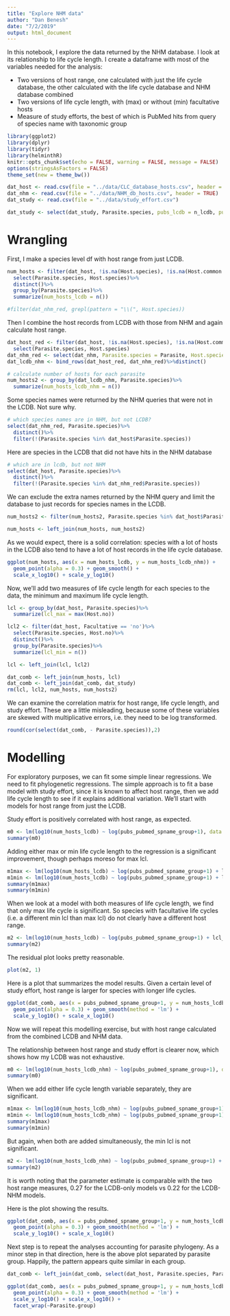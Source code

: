 ---
title: "Explore NHM data"
author: "Dan Benesh"
date: "7/2/2019"
output: html_document
---

In this notebook, I explore the data returned by the NHM database. I look at its relationship to life cycle length. I create a dataframe with most of the variables needed for the analysis:

* Two versions of host range, one calculated with just the life cycle database, the other calculated with the life cycle database and NHM database combined
* Two versions of life cycle length, with (max) or without (min) facultative hosts
* Measure of study efforts, the best of which is PubMed hits from query of species name with taxonomic group

```{r setup, include=FALSE}
library(ggplot2)
library(dplyr)
library(tidyr)
library(helminthR)
knitr::opts_chunk$set(echo = FALSE, warning = FALSE, message = FALSE)
options(stringsAsFactors = FALSE)
theme_set(new = theme_bw())
```

```{r importdata}
dat_host <- read.csv(file = "../data/CLC_database_hosts.csv", header = TRUE)
dat_nhm <- read.csv(file = "../data/NHM_db_hosts.csv", header = TRUE)
dat_study <- read.csv(file = "../data/study_effort.csv")
```
```{r}
dat_study <- select(dat_study, Parasite.species, pubs_lcdb = n_lcdb, pubs_pubmed_spname = n_pubmed_spname, pubs_pubmed_spname_group = n_pubmed_spname_group)
```

# Wrangling

First, I make a species level df with host range from just LCDB.

```{r}
num_hosts <- filter(dat_host, !is.na(Host.species), !is.na(Host.common.name))%>%
  select(Parasite.species, Host.species)%>%
  distinct()%>%
  group_by(Parasite.species)%>%
  summarize(num_hosts_lcdb = n())
```

```{r}
#filter(dat_nhm_red, grepl(pattern = "\\(", Host.species))
```

Then I combine the host records from LCDB with those from NHM and again calculate host range.

```{r}
dat_host_red <- filter(dat_host, !is.na(Host.species), !is.na(Host.common.name))%>%
  select(Parasite.species, Host.species)
dat_nhm_red <- select(dat_nhm, Parasite.species = Parasite, Host.species = Host)
dat_lcdb_nhm <- bind_rows(dat_host_red, dat_nhm_red)%>%distinct()
```
```{r}
# calculate number of hosts for each parasite
num_hosts2 <- group_by(dat_lcdb_nhm, Parasite.species)%>%
  summarize(num_hosts_lcdb_nhm = n())
```

Some species names were returned by the NHM queries that were not in the LCDB. Not sure why.

```{r}
# which species names are in NHM, but not LCDB?
select(dat_nhm_red, Parasite.species)%>%
  distinct()%>%
  filter(!(Parasite.species %in% dat_host$Parasite.species))
```

Here are species in the LCDB that did not have hits in the NHM database

```{r}
# which are in lcdb, but not NHM
select(dat_host, Parasite.species)%>%
  distinct()%>%
  filter(!(Parasite.species %in% dat_nhm_red$Parasite.species))
```

We can exclude the extra names returned by the NHM query and limit the database to just records for species names in the LCDB.

```{r}
num_hosts2 <- filter(num_hosts2, Parasite.species %in% dat_host$Parasite.species)
```
```{r}
num_hosts <- left_join(num_hosts, num_hosts2)
```

As we would expect, there is a solid correlation: species with a lot of hosts in the LCDB also tend to have a lot of host records in the life cycle database.

```{r}
ggplot(num_hosts, aes(x = num_hosts_lcdb, y = num_hosts_lcdb_nhm)) + 
  geom_point(alpha = 0.3) + geom_smooth() +
  scale_x_log10() + scale_y_log10()
```

Now, we'll add two measures of life cycle length for each species to the data, the minimum and maximum life cycle length.

```{r}
lcl <- group_by(dat_host, Parasite.species)%>%
  summarize(lcl_max = max(Host.no))

lcl2 <- filter(dat_host, Facultative == 'no')%>%
  select(Parasite.species, Host.no)%>%
  distinct()%>%
  group_by(Parasite.species)%>%
  summarize(lcl_min = n())
```

```{r}
lcl <- left_join(lcl, lcl2)
```

```{r}
dat_comb <- left_join(num_hosts, lcl)
dat_comb <- left_join(dat_comb, dat_study)
rm(lcl, lcl2, num_hosts, num_hosts2)
```

We can examine the correlation matrix for host range, life cycle length, and study effort. These are a little misleading, because some of these variables are skewed with multiplicative errors, i.e. they need to be log transformed.

```{r}
round(cor(select(dat_comb, - Parasite.species)),2)
```

# Modelling

For exploratory purposes, we can fit some simple linear regressions. We need to fit phylogenetic regressions. The simple approach is to fit a base model with study effort, since it is known to affect host range, then we add life cycle length to see if it explains additional variation. We'll start with models for host range from just the LCDB.

Study effort is positively correlated with host range, as expected.

```{r}
m0 <- lm(log10(num_hosts_lcdb) ~ log(pubs_pubmed_spname_group+1), data = dat_comb)
summary(m0)
```

Adding either max or min life cycle length to the regression is a significant improvement, though perhaps moreso for max lcl.

```{r}
m1max <- lm(log10(num_hosts_lcdb) ~ log(pubs_pubmed_spname_group+1) + lcl_max, data = dat_comb)
m1min <- lm(log10(num_hosts_lcdb) ~ log(pubs_pubmed_spname_group+1) + lcl_min, data = dat_comb)
summary(m1max)
summary(m1min)
```

When we look at a model with both measures of life cycle length, we find that only max life cycle is significant. So species with facultative life cycles (i.e. a different min lcl than max lcl) do not clearly have a different host range.

```{r}
m2 <- lm(log10(num_hosts_lcdb) ~ log(pubs_pubmed_spname_group+1) + lcl_max + lcl_min, data = dat_comb)
summary(m2)
```

The residual plot looks pretty reasonable.

```{r}
plot(m2, 1)
```

Here is a plot that summarizes the model results. Given a certain level of study effort, host range is larger for species with longer life cycles.

```{r}
ggplot(dat_comb, aes(x = pubs_pubmed_spname_group+1, y = num_hosts_lcdb, color = factor(lcl_max))) + 
  geom_point(alpha = 0.3) + geom_smooth(method = 'lm') +
  scale_y_log10() + scale_x_log10()
```


Now we will repeat this modelling exercise, but with host range calculated from the combined LCDB and NHM data.

The relationship between host range and study effort is clearer now, which shows how my LCDB was not exhaustive.

```{r}
m0 <- lm(log10(num_hosts_lcdb_nhm) ~ log(pubs_pubmed_spname_group+1), data = dat_comb)
summary(m0)
```

When we add either life cycle length variable separately, they are significant.

```{r}
m1max <- lm(log10(num_hosts_lcdb_nhm) ~ log(pubs_pubmed_spname_group+1) + lcl_max, data = dat_comb)
m1min <- lm(log10(num_hosts_lcdb_nhm) ~ log(pubs_pubmed_spname_group+1) + lcl_min, data = dat_comb)
summary(m1max)
summary(m1min)
```

But again, when both are added simultaneously, the min lcl is not significant.

```{r}
m2 <- lm(log10(num_hosts_lcdb_nhm) ~ log(pubs_pubmed_spname_group+1) + lcl_max + lcl_min, data = dat_comb)
summary(m2)
```

It is worth noting that the parameter estimate is comparable with the two host range measures, 0.27 for the LCDB-only models vs 0.22 for the LCDB-NHM models.

Here is the plot showing the results.

```{r}
ggplot(dat_comb, aes(x = pubs_pubmed_spname_group+1, y = num_hosts_lcdb_nhm, color = factor(lcl_max))) + 
  geom_point(alpha = 0.3) + geom_smooth(method = 'lm') +
  scale_y_log10() + scale_x_log10()
```

Next step is to repeat the analyses accounting for parasite phylogeny. As a minor step in that direction, here is the above plot separated by parasite group. Happily, the pattern appears quite similar in each group.

```{r}
dat_comb <- left_join(dat_comb, select(dat_host, Parasite.species, Parasite.group)%>%distinct())
```

```{r}
ggplot(dat_comb, aes(x = pubs_pubmed_spname_group+1, y = num_hosts_lcdb_nhm, color = factor(lcl_max))) + 
  geom_point(alpha = 0.3) + geom_smooth(method = 'lm') +
  scale_y_log10() + scale_x_log10() +
  facet_wrap(~Parasite.group)
```

